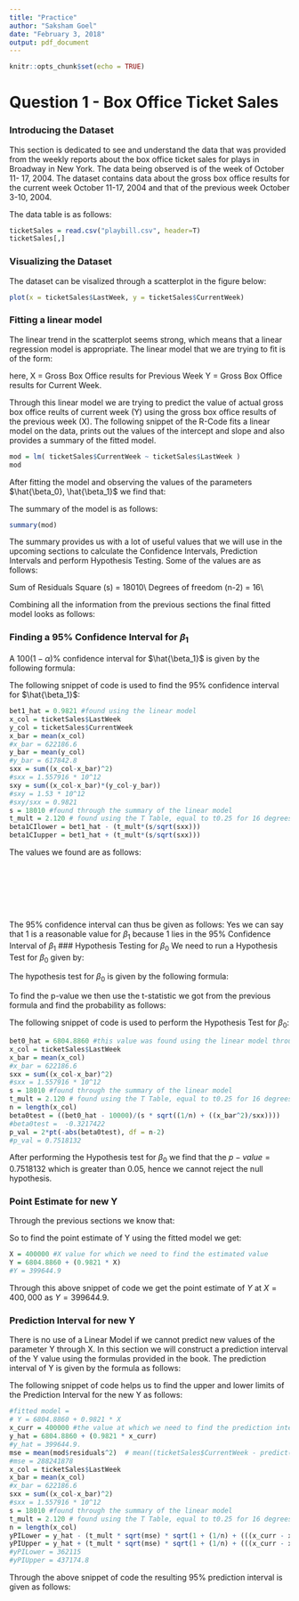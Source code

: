 ```yaml
---
title: "Practice"
author: "Saksham Goel"
date: "February 3, 2018"
output: pdf_document
---
```


```r
knitr::opts_chunk$set(echo = TRUE)
```

# Question 1 - Box Office Ticket Sales

### Introducing the Dataset

This section is dedicated to see and understand the data that was provided from the weekly reports about the box office ticket sales for plays in Broadway in New York. The data being observed is of the week of October 11- 17, 2004. The dataset contains data about the gross box office results for the current week October 11-17, 2004 and that of the previous week October 3-10, 2004.

The data table is as follows:
```r
ticketSales = read.csv("playbill.csv", header=T)
ticketSales[,]
```

### Visualizing the Dataset
The dataset can be visalized through a scatterplot in the figure below:
```r
plot(x = ticketSales$LastWeek, y = ticketSales$CurrentWeek)
```

### Fitting a linear model
The linear trend in the scatterplot seems strong, which means that a linear regression model is appropriate. The linear model that we are trying to fit is of the form:

\begin{center}$\hat{Y} = \hat{\beta_0} + \hat{\beta_1}X$\end{center}

here,
X = Gross Box Office results for Previous Week
Y = Gross Box Office results for Current Week. 

Through this linear model we are trying to predict the value of actual gross box office reults of current week (Y) using the gross box office results of the previous week (X). The following snippet of the R-Code fits a linear model on the data, prints out the values of the intercept and slope and also provides a summary of the fitted model.
```r
mod = lm( ticketSales$CurrentWeek ~ ticketSales$LastWeek )
mod
```

After fitting the model and observing the values of the parameters $\hat{\beta_0}, \hat{\beta_1}$ we find that:

\begin{center} $ \hat{\beta_0} = 6804.8860 $ \end{center}
\begin{center} $\hat{\beta_1} = 0.9821$ \end{center}


The summary of the model is as follows:
```r
summary(mod)
```
The summary provides us with a lot of useful values that we will use in the upcoming sections to calculate the Confidence Intervals, Prediction Intervals and perform Hypothesis Testing. Some of the values are as follows:

Sum of Residuals Square (s) = 18010\\
Degrees of freedom (n-2) = 16\\


Combining all the information from the previous sections the final fitted model looks as follows:

\begin{center}$Y = 6804.8860 + (0.9821 * X)$\end{center}

### Finding a 95% Confidence Interval for $\beta_1$

A $100(1-\alpha)\%$ confidence interval for $\hat{\beta_1}$ is given by the following formula:

\begin{center}
\begin{math}
\hat{\beta_{1}} -  t_{ \frac{\alpha}{2},n-2}\frac{s}{ \sqrt{ S_{XX} } } \leq \beta_1 \leq \hat{\beta_{1}} + t_{ \frac{\alpha}{2},n-2}\frac{s}{ \sqrt{ S_{XX} } }
\end{math}
\end{center}

The following snippet of code is used to find the 95% confidence interval for $\hat{\beta_1}$:

```r
bet1_hat = 0.9821 #found using the linear model
x_col = ticketSales$LastWeek
y_col = ticketSales$CurrentWeek
x_bar = mean(x_col)
#x_bar = 622186.6
y_bar = mean(y_col)
#y_bar = 617842.8
sxx = sum((x_col-x_bar)^2)
#sxx = 1.557916 * 10^12
sxy = sum((x_col-x_bar)*(y_col-y_bar))
#sxy = 1.53 * 10^12
#sxy/sxx = 0.9821
s = 18010 #found through the summary of the linear model
t_mult = 2.120 # found using the T Table, equal to t0.25 for 16 degrees of freedom
beta1CIlower = bet1_hat - (t_mult*(s/sqrt(sxx)))
beta1CIupper = bet1_hat + (t_mult*(s/sqrt(sxx)))
```

The values we found are as follows:

\begin{math} \bar{x} = 622186.6 \end{math}\
\begin{math} \bar{y} = 617842.8 \end{math}\
\begin{math} S_{XX} = 1.557916 * (10 ^12) \end{math}\
\begin{math} S_{XY} = 1.53 * (10 ^12) \end{math}\
\begin{math} \hat{\beta_{1}} = 0.9820815 \end{math}\




The $95\%$ confidence interval can thus be given as follows: 
\begin{center}
\begin{math}
0.9515101 \leq \beta_{1} \leq 1.01269
\end{math}
\end{center}

Yes we can say that $1$ is a reasonable value for $\beta_1$ because $1$ lies in the $95\%$ Confidence Interval of $\beta_1$
### Hypothesis Testing for $\beta_0$
We need to run a Hypothesis Test for $\beta_0$ given by:
\begin{center}
\begin{math}
Null \big(H_{0}\big) \beta_{0}= 10000
Alternate \big(H_{1}\big) \beta_{0} \ne 10000
\end{math}
\end{center}

The hypothesis test for $\beta_0$ is given by the following formula:

\begin{center}
\begin{math}
\hat{T} = \frac{\hat{\beta_0} - \beta_0}{s\sqrt{\frac{1}{n} + \frac{\bar{x}^2}{S_{XX}}}}
\end{math}
\end{center}

To find the p-value we then use the t-statistic we got from the previous formula and find the probability as follows:
\begin{center}
\begin{math}
p-val = 2 \cdot P\big( t \geq \mid\hat{T}\mid\big)
\end{math}
\end{center}

The following snippet of code is used to perform the Hypothesis Test for $\beta_0$:

```r
bet0_hat = 6804.8860 #this value was found using the linear model through r in the previous section
x_col = ticketSales$LastWeek
x_bar = mean(x_col)
#x_bar = 622186.6
sxx = sum((x_col-x_bar)^2)
#sxx = 1.557916 * 10^12
s = 18010 #found through the summary of the linear model
t_mult = 2.120 # found using the T Table, equal to t0.25 for 16 degrees of freedom
n = length(x_col)
beta0test = ((bet0_hat - 10000)/(s * sqrt((1/n) + ((x_bar^2)/sxx))))
#beta0test =  -0.3217422
p_val = 2*pt(-abs(beta0test), df = n-2)
#p_val = 0.7518132
```

After performing the Hypothesis test for $\beta_0$ we find that the $p-value = 0.7518132$ which is greater than $0.05$, hence we cannot reject the null hypothesis.

### Point Estimate for new Y

Through the previous sections we know that:
\begin{center}$Y = 6804.8860 + (0.9821 * X)$\end{center}

So to find the point estimate of Y using the fitted model we get:
```r
X = 400000 #X value for which we need to find the estimated value
Y = 6804.8860 + (0.9821 * X)
#Y = 399644.9
```

Through this above snippet of code we get the point estimate of $Y$ at $X = 400,000$ as $Y = 399644.9$.

### Prediction Interval for new Y
There is no use of a Linear Model if we cannot predict new values of the parameter Y through X. In this section we will construct a prediction interval of the Y value using the formulas provided in the book. The prediction interval of Y is given by the formula as follows:

\begin{center}
\begin{math}
\hat{y}_{n+1} \pm t_{\alpha/2,n-2}\sqrt{MSE} \sqrt{1+\dfrac{1}{n}+\dfrac{(x_{n+1}-\bar{x})^2}{\sum(x_i-\bar{x})^2}}
\end{math}
\end{center}

The following snippet of code helps us to find the upper and lower limits of the Prediction Interval for the new Y as follows:

```r
#fitted model = 
# Y = 6804.8860 + 0.9821 * X
x_curr = 400000 #the value at which we need to find the prediction interval
y_hat = 6804.8860 + (0.9821 * x_curr)
#y_hat = 399644.9.
mse = mean(mod$residuals^2)  # mean((ticketSales$CurrentWeek - predict(mod))^2)
#mse = 288241878
x_col = ticketSales$LastWeek
x_bar = mean(x_col)
#x_bar = 622186.6
sxx = sum((x_col-x_bar)^2)
#sxx = 1.557916 * 10^12
s = 18010 #found through the summary of the linear model
t_mult = 2.120 # found using the T Table, equal to t0.25 for 16 degrees of freedom
n = length(x_col)
yPILower = y_hat - (t_mult * sqrt(mse) * sqrt(1 + (1/n) + (((x_curr - x_bar)^2)/sxx) ))
yPIUpper = y_hat + (t_mult * sqrt(mse) * sqrt(1 + (1/n) + (((x_curr - x_bar)^2)/sxx) ))
#yPILower = 362115
#yPIUpper = 437174.8
```

Through the above snippet of code the resulting $95\%$ prediction interval is given as follows:
